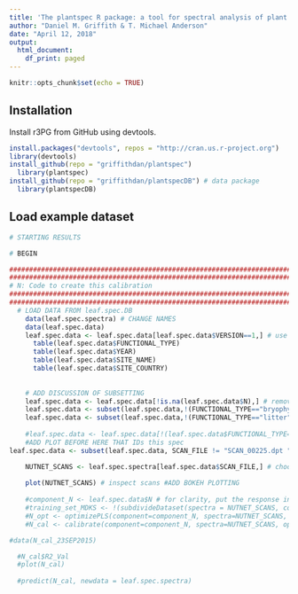 ```yaml
---
title: 'The plantspec R package: a tool for spectral analysis of plant stoichiometry'
author: "Daniel M. Griffith & T. Michael Anderson"
date: "April 12, 2018"
output:
  html_document:
    df_print: paged
---
```


```r
knitr::opts_chunk$set(echo = TRUE)
```

## Installation

Install r3PG from GitHub using devtools.

```r
install.packages("devtools", repos = "http://cran.us.r-project.org")
library(devtools)
install_github(repo = "griffithdan/plantspec") 
  library(plantspec)
install_github(repo = "griffithdan/plantspecDB") # data package 
  library(plantspecDB)
```

## Load example dataset

```r

# STARTING RESULTS

# BEGIN

#######################################################################################################################
#######################################################################################################################
# N: Code to create this calibration
#######################################################################################################################
#######################################################################################################################
  # LOAD DATA FROM leaf.spec.DB
    data(leaf.spec.spectra) # CHANGE NAMES
    data(leaf.spec.data)
    leaf.spec.data <- leaf.spec.data[leaf.spec.data$VERSION==1,] # use dataset version 1
      table(leaf.spec.data$FUNCTIONAL_TYPE)
      table(leaf.spec.data$YEAR)
      table(leaf.spec.data$SITE_NAME)
      table(leaf.spec.data$SITE_COUNTRY)
    
      
    # ADD DISCUSSION OF SUBSETTING  
    leaf.spec.data <- leaf.spec.data[!is.na(leaf.spec.data$N),] # remove data where response is NA
    leaf.spec.data <- subset(leaf.spec.data,!(FUNCTIONAL_TYPE=="bryophyte")) 
    leaf.spec.data <- subset(leaf.spec.data,!(FUNCTIONAL_TYPE=="litter"))
    
    #leaf.spec.data <- leaf.spec.data[!(leaf.spec.data$FUNCTIONAL_TYPE=="bryophyte"|leaf.spec.data$FUNCTIONAL_TYPE=="litter"),] # remove litter and bryophytes  
    #ADD PLOT BEFORE HERE THAT IDs this spec
leaf.spec.data <- subset(leaf.spec.data, SCAN_FILE != "SCAN_00225.dpt ")

    NUTNET_SCANS <- leaf.spec.spectra[leaf.spec.data$SCAN_FILE,] # choose scans based on remaining data
    
    plot(NUTNET_SCANS) # inspect scans #ADD BOKEH PLOTTING
    
    #component_N <- leaf.spec.data$N # for clarity, put the response in a new vector
    #training_set_MDKS <- !(subdivideDataset(spectra = NUTNET_SCANS, component = component_N, method = "MDKS", p=0.1, type = "validation")) # select a 10 % validation set with MDKS, but use ! to return TRUE for the training set 
    #N_opt <- optimizePLS(component=component_N, spectra=NUTNET_SCANS, training_set = training_set_MDKS)
    #N_cal <- calibrate(component=component_N, spectra=NUTNET_SCANS, optimal_params=N_opt, optimal_model=1, validation = "testset", training_set = training_set_MDKS)

#data(N_cal_23SEP2015)

  #N_cal$R2_Val
  #plot(N_cal)
    
  #predict(N_cal, newdata = leaf.spec.spectra)
  
```



